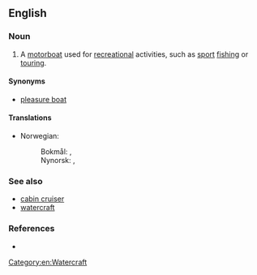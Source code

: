 ==English==
{{wikipedia}}

===Noun===
{{en-noun|head=[[pleasure]] [[craft]]|pleasure craft}}

# A [[motorboat]] used for [[recreation]]al activities, such as [[sport]] [[fishing]] or [[tour]]ing.

====Synonyms====
* [[pleasure boat]]

====Translations====
{{trans-top|boat used for recreation}}
* Norwegian: 
*: Bokmål: {{t|nb|fritidsbåt|m}}, {{t|nb|lystbåt|m}}
*: Nynorsk: {{t|nn|fritidsbåt|m}}, {{t|nn|lystbåt|m}}
{{trans-mid}}
{{trans-bottom}}

===See also===
* [[cabin cruiser]]
* [[watercraft]]

===References===
* {{R:OneLook}}

[[Category:en:Watercraft]]